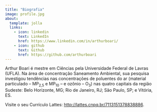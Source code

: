 ```yaml
---
title: "Biografia"
image: profile.jpg
about:
  template: jolla
  links:
    - icon: linkedin
      text: LinkedIn
      href: https://www.linkedin.com/in/arthurboari/
    - icon: github
      text: Github
      href: https://github.com/arthurboari
---
```


Arthur Boari é mestre em Ciências pela Universidade Federal de Lavras (UFLA). Na área de concentração Saneamento Ambiental, sua pesquisa investigou tendências nas concentrações de poluentes do ar (material particulado -- MP~2,5~ e MP~10~ -- e ozônio -- O~3~) nas quatro capitais da região Sudeste: Belo Horizonte, MG; Rio de Janeiro, RJ; São Paulo, SP; e Vitória, ES.

Visite o seu Currículo Lattes: <http://lattes.cnpq.br/7113151378838886>.
